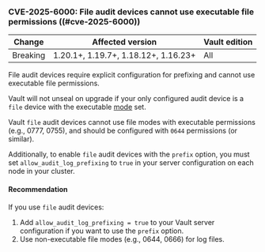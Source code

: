 ### CVE-2025-6000: File audit devices cannot use executable file permissions ((#cve-2025-6000))

| Change       | Affected version                     | Vault edition
| ------------ | ------------------------------------ | -------------
| Breaking     | 1.20.1+, 1.19.7+, 1.18.12+, 1.16.23+ | All

File audit devices require explicit configuration for prefixing and cannot use
executable file permissions.

Vault will not unseal on upgrade if your only configured audit device is a
`file` device with the executable
[mode](/vault/docs/commands/audit/enable#command-arguments) set.

Vault `file` audit devices cannot use file modes with executable permissions
(e.g., 0777, 0755), and should be configured with `0644` permissions
(or similar).

Additionally, to enable `file` audit devices with the `prefix` option, you must
set `allow_audit_log_prefixing` to `true` in your server configuration on each
node in your cluster.

#### Recommendation

If you use `file` audit devices:

1. Add `allow_audit_log_prefixing = true` to your Vault server configuration if
   you want to use the `prefix` option.
1. Use non-executable file modes (e.g., 0644, 0666) for log files.
